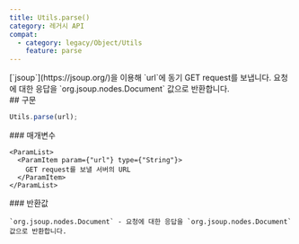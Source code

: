 ```yaml
---
title: Utils.parse()
category: 레거시 API
compat:
  - category: legacy/Object/Utils
    feature: parse
---
```


<Section>
  [`jsoup`](https://jsoup.org/)을 이용해 `url`에 동기 GET request를 보냅니다. 요청에 대한 응답을 `org.jsoup.nodes.Document` 값으로 반환합니다.
</Section>
<Section>
  ## 구문

  ~~~js
  Utils.parse(url);
  ~~~

  <Section>
    ### 매개변수

    <ParamList>
      <ParamItem param={"url"} type={"String"}>
        GET request를 보낼 서버의 URL
      </ParamItem>
    </ParamList>
  </Section>
  <Section>
    ### 반환값

    `org.jsoup.nodes.Document` - 요청에 대한 응답을 `org.jsoup.nodes.Document` 값으로 반환합니다.
  </Section>
</Section>